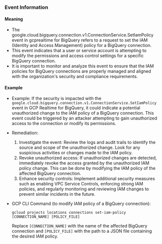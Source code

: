 
### Event Information

#### Meaning

- The google.cloud.bigquery.connection.v1.ConnectionService.SetIamPolicy event in gcprealtime for BigQuery refers to a request to set the IAM (Identity and Access Management) policy for a BigQuery connection.
- This event indicates that a user or service account is attempting to modify the permissions and access control settings for a specific BigQuery connection.
- It is important to monitor and analyze this event to ensure that the IAM policies for BigQuery connections are properly managed and aligned with the organization's security and compliance requirements.

#### Example

- Example: If the security is impacted with the `google.cloud.bigquery.connection.v1.ConnectionService.SetIamPolicy` event in GCP Realtime for BigQuery, it could indicate a potential unauthorized change to the IAM policy of a BigQuery connection. This event could be triggered by an attacker attempting to gain unauthorized access to the connection or modify its permissions.

- Remediation:
  1. Investigate the event: Review the logs and audit trails to identify the source and scope of the unauthorized change. Look for any suspicious activities or changes made to the IAM policy.
  2. Revoke unauthorized access: If unauthorized changes are detected, immediately revoke the access granted by the unauthorized IAM policy change. This can be done by modifying the IAM policy of the affected BigQuery connection.
  3. Enhance security controls: Implement additional security measures such as enabling VPC Service Controls, enforcing strong IAM policies, and regularly monitoring and reviewing IAM changes to prevent similar incidents in the future.

- GCP CLI Command (to modify IAM policy of a BigQuery connection):
  ```
  gcloud projects locations connections set-iam-policy [CONNECTION_NAME] [POLICY_FILE]
  ```
  Replace `[CONNECTION_NAME]` with the name of the affected BigQuery connection and `[POLICY_FILE]` with the path to a JSON file containing the desired IAM policy.

